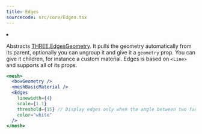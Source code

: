 ```yaml
---
title: Edges
sourcecode: src/core/Edges.tsx
---
```


<Grid cols={4}>
  <li>
    <Codesandbox id="ny3p4" />
  </li>
</Grid>

Abstracts [THREE.EdgesGeometry](https://threejs.org/docs/#api/en/geometries/EdgesGeometry). It pulls the geometry automatically from its parent, optionally you can ungroup it and give it a `geometry` prop. You can give it children, for instance a custom material. Edges is based on `<Line>` and supports all of its props.

```jsx
<mesh>
  <boxGeometry />
  <meshBasicMaterial />
  <Edges
    linewidth={4}
    scale={1.1}
    threshold={15} // Display edges only when the angle between two faces exceeds this value (default=15 degrees)
    color="white"
  />
</mesh>
```
